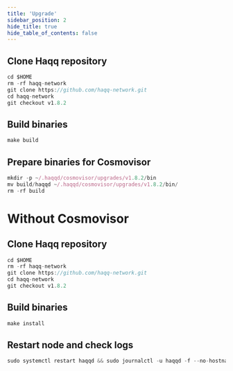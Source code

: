 ```yaml
---
title: 'Upgrade'
sidebar_position: 2
hide_title: true
hide_table_of_contents: false
---
```



<PageTitle
  iconUrl="img/haqq-icon.svg"
  title="Upgrade"
  chainId="haqq_11235-1"
  version="v1.8.2"
/>

## Clone Haqq repository

```js
cd $HOME
rm -rf haqq-network
git clone https://github.com/haqq-network.git
cd haqq-network
git checkout v1.8.2
```

## Build binaries

```js
make build
```

## Prepare binaries for Cosmovisor

```js
mkdir -p ~/.haqqd/cosmovisor/upgrades/v1.8.2/bin
mv build/haqqd ~/.haqqd/cosmovisor/upgrades/v1.8.2/bin/
rm -rf build
```

# Without Cosmovisor

## Clone Haqq repository

```js
cd $HOME
rm -rf haqq-network
git clone https://github.com/haqq-network.git
cd haqq-network
git checkout v1.8.2
```

## Build binaries

```js
make install
```

## Restart node and check logs

```js
sudo systemctl restart haqqd && sudo journalctl -u haqqd -f --no-hostname -o cat
```
